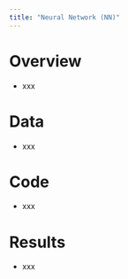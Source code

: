 ```yaml
---
title: "Neural Network (NN)"
---
```


# Overview

- xxx

# Data

- xxx

# Code

- xxx

# Results

- xxx